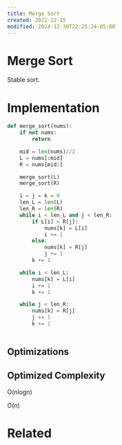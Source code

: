 ```yaml
---
title: Merge Sort
created: 2022-12-15
modified: 2024-12-30T22:25:24-05:00
---
```

# Merge Sort
Stable sort.
# Implementation

```python
def merge_sort(nums):
    if not nums:
        return

    mid = len(nums)//2
    L = nums[:mid]
    R = nums[mid:]

    merge_sort(L)
    merge_sort(R)

    i = j = k = 0
    len_L = len(L)
    len_R = len(R)
    while i < len_L and j < len_R:
        if L[i] < R[j]:
            nums[k] = L[i]
            i += 1
        else:
            nums[k] = R[j]
            j += 1
        k += 1

    while i < len_L:
        nums[k] = L[i]
        i += 1
        k += 1

    while j < len_R:
        nums[k] = R[j]
        j += 1
		k += 1
	
```

## Optimizations

## Optimized Complexity

<CustomCallout type="Time-Complexity" title="Time Complexity">O(nlogn)</CustomCallout>

<CustomCallout type="Space-Complexity" title="Space Complexity">O(n)</CustomCallout>



# Related
